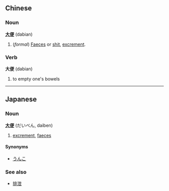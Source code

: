 == Chinese ==
=== Noun ===
'''[[大]][[便]]''' (dabian)

# (''formal'') [[Faeces]] or [[shit]], [[excrement]].

=== Verb ===
'''大便''' (dabian)

# to empty one's bowels

----

== Japanese==
===Noun===
'''[[大]][[便]]''' (だいべん, daiben)

# [[excrement]], [[faeces]]

====Synonyms====
*[[うんこ]]

===See also===
*[[排泄]]